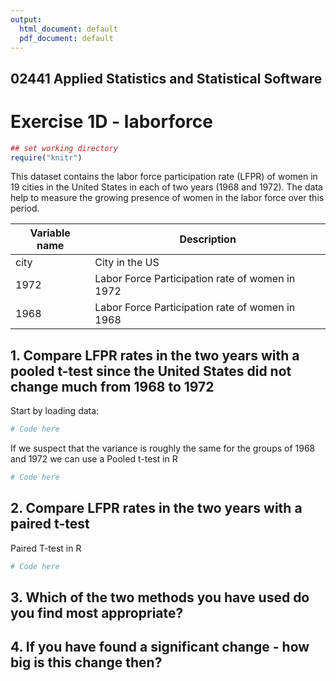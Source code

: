 ```yaml
---
output:
  html_document: default
  pdf_document: default
---
```


## 02441 Applied Statistics and Statistical Software 
# Exercise 1D - laborforce


```r
## set working directory
require("knitr")
```

This dataset contains the labor force participation rate (LFPR) of women in 19 cities in the United
States in each of two years (1968 and 1972). The data help to measure the growing presence of women
in the labor force over this period.

Variable name | Description
------------- | -------------
city | City in the US
1972 | Labor Force Participation rate of women in 1972
1968 | Labor Force Participation rate of women in 1968

## 1. Compare LFPR rates in the two years with a pooled t-test since the United States did not change much from 1968 to 1972
Start by loading data:
```r
# Code here
```

If we suspect that the variance is roughly the same for the groups of 1968 and 1972 we can use a Pooled t-test in R

```r
# Code here
```


## 2. Compare LFPR rates in the two years with a paired t-test

Paired T-test in R
```r
# Code here
```



## 3. Which of the two methods you have used do you find most appropriate?



## 4. If you have found a significant change - how big is this change then?


